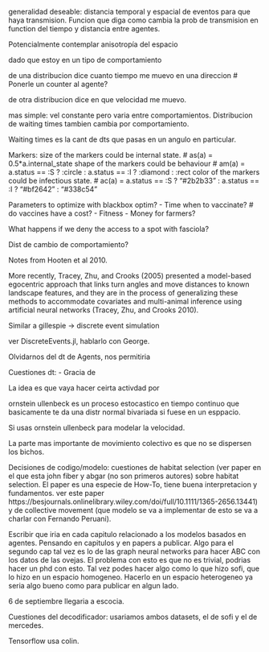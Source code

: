 generalidad deseable: distancia temporal y espacial de eventos para que haya transmision. Funcion que diga como cambia la prob de transmision en function del tiempo y distancia entre agentes. 

Potencialmente contemplar anisotropía del espacio


dado que estoy en un tipo de comportamiento


de una distribucion dice cuanto tiempo me muevo en una direccion # Ponerle un counter al agente?

de otra distribucion dice en que velocidad me muevo. 


mas simple: vel constante pero varia entre comportamientos. Distribucion de waiting times tambien cambia por comportamiento. 



Waiting times es la cant de dts que pasas en un angulo en particular.




Markers: 
size of the markers could be internal state. #  as(a) = 0.5*a.internal_state
shape of the markers could be behaviour # am(a) = a.status == :S ? :circle : a.status == :I ? :diamond : :rect
color of the markers could be infectious state. # ac(a) = a.status == :S ? "#2b2b33" : a.status == :I ? "#bf2642" : "#338c54"




Parameters to optimize with blackbox optim? 
- Time when to vaccinate? # do vaccines have a cost?
- Fitness
- Money for farmers?





What happens if we deny the access to a spot with fasciola?



Dist de cambio de comportamiento?














Notes from Hooten et al 2010. 

More recently, Tracey, Zhu, and Crooks (2005) presented a model-based egocentric approach that links turn angles and move distances to known landscape features, and they are in the process of generalizing these methods to accommodate covariates and multi-animal inference using artificial neural networks (Tracey, Zhu, and Crooks 2010).






Similar a gillespie -> discrete event simulation



ver DiscreteEvents.jl, hablarlo con George. 


Olvidarnos del dt de Agents, nos permitiria 



Cuestiones dt: 
- Gracia de 




La idea es que vaya hacer ceirta activdad por 


ornstein ullenbeck es un proceso estocastico en tiempo continuo que basicamente te da una distr normal bivariada si fuese en un esppacio. 

Si usas ornstein ullenbeck para modelar la velocidad. 



La parte mas importante de movimiento colectivo es que no se dispersen los bichos. 







Decisiones de codigo/modelo: cuestiones de habitat selection (ver paper en el que esta john fiber y abgar (no son primeros autores) sobre habitat selection. El paper es una especie de How-To, tiene buena interpretacion y fundamentos. ver este paper https://besjournals.onlinelibrary.wiley.com/doi/full/10.1111/1365-2656.13441) y de collective movement (que modelo se va a implementar de esto se va a charlar con Fernando Peruani). 

Escribir que iria en cada capitulo relacionado a los modelos basados en agentes. Pensando en capitulos y en papers a publicar. 
Algo para el segundo cap tal vez es lo de las graph neural networks para hacer ABC con los datos de las ovejas. El problema con esto es que no es trivial, podrias hacer un phd con esto. Tal vez podes hacer algo como lo que hizo sofi, que lo hizo en un espacio homogeneo. Hacerlo en un espacio heterogeneo ya seria algo bueno como para publicar en algun lado. 




6 de septiembre llegaria a escocia. 










Cuestiones del decodificador: 
usariamos ambos datasets, el de sofi y el de mercedes. 


Tensorflow usa colin. 








